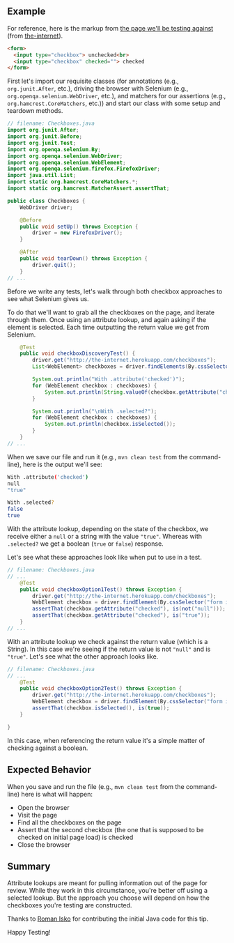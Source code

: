 ## Example

For reference, here is the markup from [the page we'll be testing against](http://the-internet.herokuapp.com/checkboxes) (from [the-internet](https://github.com/saucelabs/the-internet)).

```html
<form>
  <input type="checkbox"> unchecked<br>
  <input type="checkbox" checked=""> checked
</form>
```

First let's import our requisite classes (for annotations (e.g., `org.junit.After`, etc.), driving the browser with Selenium (e.g., `org.openqa.selenium.WebDriver`, etc.), and matchers for our assertions (e.g., `org.hamcrest.CoreMatchers`, etc.)) and start our class with some setup and teardown methods.

```java
// filename: Checkboxes.java
import org.junit.After;
import org.junit.Before;
import org.junit.Test;
import org.openqa.selenium.By;
import org.openqa.selenium.WebDriver;
import org.openqa.selenium.WebElement;
import org.openqa.selenium.firefox.FirefoxDriver;
import java.util.List;
import static org.hamcrest.CoreMatchers.*;
import static org.hamcrest.MatcherAssert.assertThat;

public class Checkboxes {
    WebDriver driver;

    @Before
    public void setUp() throws Exception {
        driver = new FirefoxDriver();
    }

    @After
    public void tearDown() throws Exception {
        driver.quit();
    }
// ...
```

Before we write any tests, let's walk through both checkbox approaches to see what Selenium gives us.

To do that we'll want to grab all the checkboxes on the page, and iterate through them. Once using an attribute lookup, and again asking if the element is selected. Each time outputting the return value we get from Selenium.

```java
    @Test
    public void checkboxDiscoveryTest() {
        driver.get("http://the-internet.herokuapp.com/checkboxes");
        List<WebElement> checkboxes = driver.findElements(By.cssSelector("input[type='checkbox']"));

        System.out.println("With .attribute('checked')");
        for (WebElement checkbox : checkboxes) {
            System.out.println(String.valueOf(checkbox.getAttribute("checked")));
        }

        System.out.println("\nWith .selected?");
        for (WebElement checkbox : checkboxes) {
            System.out.println(checkbox.isSelected());
        }
    }
// ...
```

When we save our file and run it (e.g., `mvn clean test` from the command-line), here is the output we'll see:

```sh
With .attribute('checked')
null
"true"

With .selected?
false
true
```

With the attribute lookup, depending on the state of the checkbox, we receive either a `null` or a string with the value `"true"`. Whereas with `.selected?` we get a boolean (`true` or `false`) response.

Let's see what these approaches look like when put to use in a test.

```java
// filename: Checkboxes.java
// ...
    @Test
    public void checkboxOption1Test() throws Exception {
        driver.get("http://the-internet.herokuapp.com/checkboxes");
        WebElement checkbox = driver.findElement(By.cssSelector("form input:nth-of-type(2)"));
        assertThat(checkbox.getAttribute("checked"), is(not("null")));
        assertThat(checkbox.getAttribute("checked"), is("true"));
    }
// ...
```

With an attribute lookup we check against the return value (which is a String). In this case we're seeing if the return value is not `"null"` and is `"true"`. Let's see what the other approach looks like.

```java
// filename: Checkboxes.java
// ...
    @Test
    public void checkboxOption2Test() throws Exception {
        driver.get("http://the-internet.herokuapp.com/checkboxes");
        WebElement checkbox = driver.findElement(By.cssSelector("form input:nth-of-type(2)"));
        assertThat(checkbox.isSelected(), is(true));
    }

}
```

In this case, when referencing the return value it's a simple matter of checking against a boolean.


## Expected Behavior

When you save and run the file (e.g., `mvn clean test` from the command-line) here is what will happen:

+ Open the browser
+ Visit the page
+ Find all the checkboxes on the page
+ Assert that the second checkbox (the one that is supposed to be checked on initial page load) is checked
+ Close the browser

## Summary

Attribute lookups are meant for pulling information out of the page for review. While they work in this circumstance, you're better off using a selected lookup. But the approach you choose will depend on how the checkboxes you're testing are constructed.

Thanks to [Roman Isko](https://github.com/RomanIsko) for contributing the initial Java code for this tip.

Happy Testing!